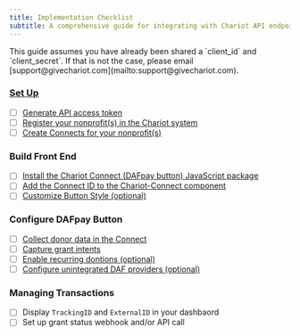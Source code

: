 ```yaml
---
title: Implementation Checklist
subtitle: A comprehensive guide for integrating with Chariot API endpoints
---
```


<Info> 
This guide assumes you have already been shared a `client_id` and `client_secret`. If that is not the case, please email [support@givechariot.com](mailto:support@givechariot.com).
</Info>

### [Set Up](https://docs.givechariot.com/integrating-da-fpay/set-up)
* [ ]  [Generate API access token](https://docs.givechariot.com/integrating-da-fpay/set-up#generate-an-access-token-_)
* [ ]  [Register your nonprofit(s) in the Chariot system](https://docs.givechariot.com/integrating-da-fpay/set-up#create-nonprofit-hospital)
* [ ]  [Create Connects for your nonprofit(s)](https://docs.givechariot.com/integrating-da-fpay/set-up#create-connect-)

### Build Front End 
* [ ]  [Install the Chariot Connect (DAFpay button) JavaScript package](https://docs.givechariot.com/guides/dafpay/integrating-da-fpay/front-end#installation)
* [ ]  [Add the Connect ID to the Chariot-Connect component](https://docs.givechariot.com/guides/dafpay/integrating-da-fpay/front-end#add-chariot-connect)
* [ ]  [Customize Button Style (optional)](https://docs.givechariot.com/guides/dafpay/integrating-da-fpay/front-end#dafpay-button-themes)

### Configure DAFpay Button
* [ ]  [Collect donor data in the Connect](https://docs.givechariot.com/guides/dafpay/integrating-da-fpay/back-end#collecting-donor-data)
* [ ]  [Capture grant intents](https://docs.givechariot.com/guides/dafpay/integrating-da-fpay/back-end#capturing-grant-intents)
* [ ]  [Enable recurring dontions (optional)](https://docs.givechariot.com/guides/dafpay/integrating-da-fpay/back-end#recurring-donations)
* [ ]  [Configure unintegrated DAF providers (optional)](https://docs.givechariot.com/guides/dafpay/integrating-da-fpay/back-end#unintegrated-daf-providers)

### Managing Transactions
* [ ]  Display `TrackingID` and `ExternalID` in your dashbaord
* [ ]  Set up grant status webhook and/or API call 
